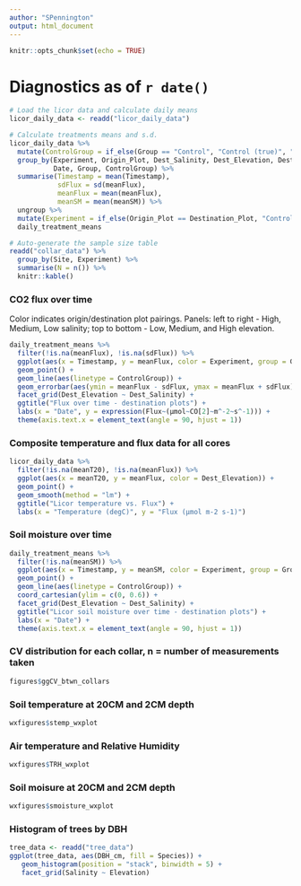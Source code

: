 ```yaml
---
author: "SPennington"
output: html_document
---
```


```r
knitr::opts_chunk$set(echo = TRUE)
```

# Diagnostics as of `r date()`

```r

# Load the licor data and calculate daily means
licor_daily_data <- readd("licor_daily_data")

# Calculate treatments means and s.d.
licor_daily_data %>% 
  mutate(ControlGroup = if_else(Group == "Control", "Control (true)", "Transplant")) %>% 
  group_by(Experiment, Origin_Plot, Dest_Salinity, Dest_Elevation, Destination_Plot,
           Date, Group, ControlGroup) %>%  
  summarise(Timestamp = mean(Timestamp), 
            sdFlux = sd(meanFlux), 
            meanFlux = mean(meanFlux), 
            meanSM = mean(meanSM)) %>% 
  ungroup %>% 
  mutate(Experiment = if_else(Origin_Plot == Destination_Plot, "Control", Experiment)) ->
  daily_treatment_means
```

```r
# Auto-generate the sample size table
readd("collar_data") %>% 
  group_by(Site, Experiment) %>% 
  summarise(N = n()) %>% 
  knitr::kable()
```

### CO2 flux over time

Color indicates origin/destination plot pairings. Panels: left to right - High, Medium, Low salinity; top to bottom - Low, Medium, and High elevation.

```r
daily_treatment_means %>% 
  filter(!is.na(meanFlux), !is.na(sdFlux)) %>% 
  ggplot(aes(x = Timestamp, y = meanFlux, color = Experiment, group = Group)) +
  geom_point() +
  geom_line(aes(linetype = ControlGroup)) +
  geom_errorbar(aes(ymin = meanFlux - sdFlux, ymax = meanFlux + sdFlux)) +
  facet_grid(Dest_Elevation ~ Dest_Salinity) +
  ggtitle("Flux over time - destination plots") +
  labs(x = "Date", y = expression(Flux~(µmol~CO[2]~m^-2~s^-1))) +
  theme(axis.text.x = element_text(angle = 90, hjust = 1))
```

### Composite temperature and flux data for all cores
```r
licor_daily_data %>% 
  filter(!is.na(meanT20), !is.na(meanFlux)) %>% 
  ggplot(aes(x = meanT20, y = meanFlux, color = Dest_Elevation)) +
  geom_point() +
  geom_smooth(method = "lm") +
  ggtitle("Licor temperature vs. Flux") +
  labs(x = "Temperature (degC)", y = "Flux (µmol m-2 s-1)")
```

### Soil moisture over time
```r
daily_treatment_means %>% 
  filter(!is.na(meanSM)) %>% 
  ggplot(aes(x = Timestamp, y = meanSM, color = Experiment, group = Group)) +
  geom_point() +
  geom_line(aes(linetype = ControlGroup)) +
  coord_cartesian(ylim = c(0, 0.6)) +
  facet_grid(Dest_Elevation ~ Dest_Salinity) +
  ggtitle("Licor soil moisture over time - destination plots") +
  labs(x = "Date") +
  theme(axis.text.x = element_text(angle = 90, hjust = 1))
```


### CV distribution for each collar, n = number of measurements taken
```r
figures$ggCV_btwn_collars
```

### Soil temperature at 20CM and 2CM depth
```r
wxfigures$stemp_wxplot
```

### Air temperature and Relative Humidity
```r
wxfigures$TRH_wxplot
```

### Soil moisure at 20CM and 2CM depth
```r
wxfigures$smoisture_wxplot
```

### Histogram of trees by DBH
```r
tree_data <- readd("tree_data")
ggplot(tree_data, aes(DBH_cm, fill = Species)) + 
   geom_histogram(position = "stack", binwidth = 5) + 
   facet_grid(Salinity ~ Elevation)
```


